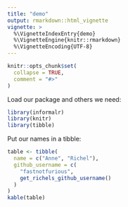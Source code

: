 ```yaml
---
title: "demo"
output: rmarkdown::html_vignette
vignette: >
  %\VignetteIndexEntry{demo}
  %\VignetteEngine{knitr::rmarkdown}
  %\VignetteEncoding{UTF-8}
---
```


```r
knitr::opts_chunk$set(
  collapse = TRUE,
  comment = "#>"
)
```

Load our package and others we need:

```r
library(informalr)
library(knitr)
library(tibble)
```

Put our names in a tibble:

```r
table <- tibble(
  name = c("Anne", "Richel"),
  github_username = c(
    "fastnotfurious",
    get_richels_github_username()
  )
)
kable(table)
```

